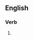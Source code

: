 ==English==

===Verb===
{{head|en|verb form}}

# {{present participle of|mechanise|lang=en|nocat=1}}